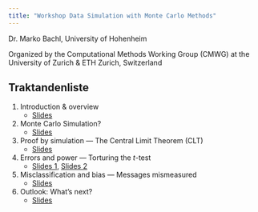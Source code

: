```yaml
---
title: "Workshop Data Simulation with Monte Carlo Methods"
---
```


Dr. Marko Bachl, University of Hohenheim

Organized by the Computational Methods Working Group (CMWG)
at the University of Zurich & ETH Zurich, Switzerland

## Traktandenliste

1)  Introduction & overview
    - [Slides](qmd/01_intro.html)

2)  Monte Carlo Simulation?
    - [Slides](qmd/02_monte_carlo.html)

3)  Proof by simulation --- The Central Limit Theorem (CLT) 
    - [Slides](qmd/03_prove.html)

4)  Errors and power --- Torturing the *t*-test
    - [Slides 1](qmd/04_1_errors_power.html), [Slides 2](qmd/04_2_errors_power.html)

5)  Misclassification and bias --- Messages mismeasured
    - [Slides](qmd/05_misclass_bias.html)

6)  Outlook: What's next?
    - [Slides](qmd/06_outlook.html)

